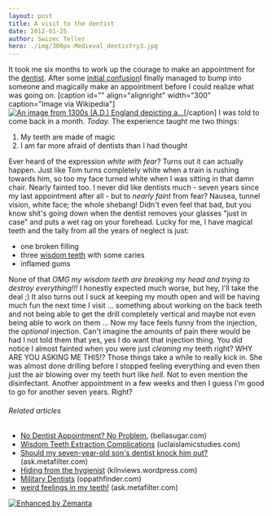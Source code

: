 ```yaml
---
layout: post
title: A visit to the dentist
date: 2012-01-25
author: Swizec Teller
hero: ./img/300px-Medieval_dentistry3.jpg
---
```


It took me six months to work up the courage to make an appointment for the [dentist](http://en.wikipedia.org/wiki/Dentist "Dentist"). After some [initial confusion](http://swizec.com/blog/going-to-the-dentist-is-like-trying-out-a-new-opensource-project/swizec/2881 "Going to the dentist is like trying out a new opensource project")I finally managed to bump into someone and magically make an appointment before I could realize what was going on. \[caption id="" align="alignright" width="300" caption="Image via Wikipedia"][![An image from 1300s (A.D.) England depicting a...](./img/300px-Medieval_dentistry3.jpg "An image from 1300s (A.D.) England depicting a...")](http://commons.wikipedia.org/wiki/File:Medieval_dentistry.jpg)\[/caption] I was told to come back in a month. _Today._ The experience taught me two things:

1.  My teeth are made of magic
2.  I am far more afraid of dentists than I had thought

Ever heard of the expression _white with fear_? Turns out it can actually happen. Just like Tom turns completely white when a train is rushing towards him, so too my face turned white when I was sitting in that damn chair. Nearly fainted too. I never did like dentists much - seven years since my last appointment after all - but to _nearly faint_ from fear? Nausea, tunnel vision, white face; the whole shebang! Didn't even feel that bad, but you know shit's going down when the dentist removes your glasses "just in case" and puts a wet rag on your forehead. Lucky for me, I have magical teeth and the tally from all the years of neglect is just:

-   one broken filling
-   three [wisdom teeth](http://en.wikipedia.org/wiki/Wisdom_tooth "Wisdom tooth") with some caries
-   inflamed gums

None of that _OMG my wisdom teeth are breaking my head and trying to destroy everything!!!_ I honestly expected much worse, but hey, I'll take the deal ;) It also turns out I suck at keeping my mouth open and will be having much fun the next time I visit ... something about working on the back teeth and not being able to get the drill completely vertical and maybe not even being able to work on them ... Now my face feels funny from the injection, the _optional_ injection. Can't imagine the amounts of pain there would be had I not told them that yes, yes I do want that injection thing. You did notice I almost fainted when you were just _cleaning_ my teeth right? WHY ARE YOU ASKING ME THIS!? Those things take a while to really kick in. She was almost done drilling before I stopped feeling everything and even then just the air blowing over my teeth hurt like _hell._ Not to even mention the disinfectant. Another appointment in a few weeks and then I guess I'm good to go for another seven years. Right?

###### Related articles

-   [No Dentist Appointment? No Problem.](http://www.bellasugar.com/Crest-Weekly-Intensive-Cleaning-Toothpaste-Review-2627319) (bellasugar.com)
-   [Wisdom Teeth Extraction Complications](http://uclaislamicstudies.com/2012/01/17/wisdom-teeth-extraction-complications/) (uclaislamicstudies.com)
-   [Should my seven-year-old son's dentist knock him out?](http://ask.metafilter.com/204770/Should-my-sevenyearold-sons-dentist-knock-him-out) (ask.metafilter.com)
-   [Hiding from the hygienist](https://kilnviews.wordpress.com/2012/01/24/hiding-from-the-hygienist/) (kilnviews.wordpress.com)
-   [Military Dentists](http://oppathfinder.com/2012/01/18/military-dentists/) (oppathfinder.com)
-   [weird feelings in my teeth!](http://ask.metafilter.com/205838/weird-feelings-in-my-teeth) (ask.metafilter.com)

[![Enhanced by Zemanta](http://img.zemanta.com/zemified_e.png?x-id=37822309-8d88-4a79-bbd3-f8614d613f94)](http://www.zemanta.com/ "Enhanced by Zemanta")
